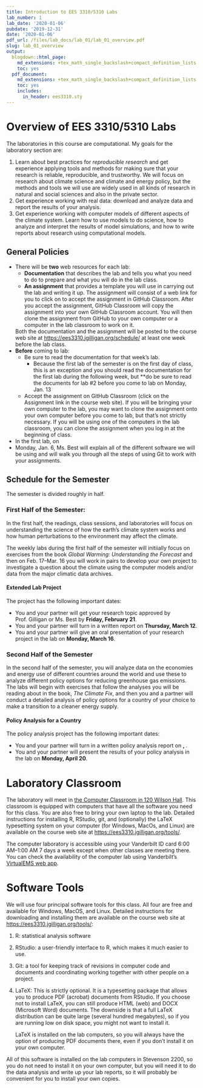 ```yaml
---
title: Introduction to EES 3310/5310 Labs
lab_number: 1
lab_date: '2020-01-06'
pubdate: '2019-12-31'
date: '2020-01-06'
pdf_url: /files/lab_docs/lab_01/lab_01_overview.pdf
slug: lab_01_overview
output:
  blogdown::html_page:
    md_extensions: +tex_math_single_backslash+compact_definition_lists
    toc: yes
  pdf_document:
    md_extensions: +tex_math_single_backslash+compact_definition_lists
    toc: yes
    includes:
      in_header: ees3310.sty
---
```

# Overview of EES 3310/5310 Labs

The laboratories in this course are computational. My goals for the laboratory section are:

1. Learn about best practices for _reproducible research_ and get experience
   applying tools and methods for making  sure that your research is reliable,
   reproducible, and trustworthy.  We will focus on research about climate
   science and climate and energy policy, but the methods and tools we will use
   are widely used in all kinds of research in natural and social sciences and
   also in the private sector.
2. Get experience working with real data: download and analyze data and report
   the results of your analysis.
3. Get experience working with computer models of different aspects of the
   climate system. Learn how to use models to do science, how to analyze and
   interpret the results of model simulations, and how to write reports about
   research using computational models.

## General Policies

* There will be **two** web resources for each lab:
    * **Documentation** that describes the lab and tells you what you need to do
      to prepare and what you will do in the  lab class.
    * **An assignment** that provides a template you will use in carrying out
      the lab and writing it up. The assignment will consist of a web link for
      you to click on to accept the assignment in GitHub Classroom. After you
      accept the assignment, GitHub Classroom will copy the assignment into your
      own GitHub Classroom account.  You will then clone the assignment from
      GitHub to your own computer or a computer in the lab classroom to work on
      it.

    Both the documentation and the assignment will be posted to the course web
    site at  <https://ees3310.jgilligan.org/schedule/> at least one week before
    the lab class.
* **Before** coming to lab:
    * Be sure to read the documentation for that week's lab.
      * Because the first lab of the semester is on the first day of class, this
        is an exception and you should read the documentation  for the first lab
        during the following week, but **do be sure to read the documents for
        lab #2 before you come to lab on
        Monday, Jan. 13
    * Accept the assignment on GitHub Classroom (click on the Assignment link in
      the course web site). If you will be bringing your own computer to the
      lab, you may want to clone the assignment onto your own computer before
      you come to lab, but that's not strictly necessary. If you will be using
      one of the computers in the lab classroom, you can clone the assignment
      when you log in at the beginning of class.
      
* In the first lab, on 
* Monday, Jan. 6, 
  Ms. Best will explain all of the different software we
  will be using and will walk you through all the steps of using Git to work
  with your assignments.
   
## Schedule for the Semester

The semester is divided roughly in half. 

### First Half of the Semester:

In the first half, the readings, class sessions, and laboratories will focus  on
understanding the science of how the earth's climate system works and how human
perturbations to the environment may affect the climate.

The weekly labs during the first half of the semester will initiially focus on
exercises from the book  _Global Warming: Understanding the Forecast_  and then
on 
Feb. 17--Mar. 16 
you will work in pairs to develop your own project to investigate a question 
about the climate using the computer models and/or data from the major climatic 
data archives.

#### Extended Lab Project

The project has the following important dates:

* You and your partner will get your research topic approved by Prof. Gilligan
  or Ms. Best by
  **Friday, February 21**.
* You and your partner will turn in a written report on 
  **Thursday, March 12**.
* You and your partner will give an oral presentation of your research project
  in the lab on 
  **Monday, March 16**.

### Second Half of the Semester

In the second half of the semester, you will analyze data on the economies and
energy use of different countries around the world and use these to analyze
different policy options for reducing greenhouse gas emissions. The labs will
begin with exercises that follow the analyses you will be reading about in the
book, _The Climate Fix_, and then  you and a partner will conduct a detailed
analysis of policy options for a country of your choice to make a transition to
a cleaner energy supply.

#### Policy Analysis for a Country

The policy analysis project has the following important dates:

* You and your partner will turn in a written policy analysis report on 
  **,  **.
* You and your partner will present the results of your policy analysis in the lab on 
  **Monday, April 20**.


# Laboratory Classroom

The laboratory will meet in  [the Computer Classroom in 120 Wilson
Hall](https://as.vanderbilt.edu/vuit/computer_services/facilities/Wilson.php).
This classroom is equipped with computers that have all the software you need
for this class. You are also free to bring your own laptop to the lab. Detailed
instructions for installing R, RStudio, git, and (optionally) the LaTeX
typesetting system on your computer (for Windows, MacOs, and Linux) are
available on the course web site at  <https://ees3310.jgilligan.org/tools/>.

The computer laboratory is accessible using your Vanderbilt ID card 6:00
AM--1:00 AM 7 days a week except when other classes are meeting there.  You can
check the availability of the computer lab using Vanderbilt's  [VirtualEMS web
app](https://emscampus.app.vanderbilt.edu/VirtualEms/LocationDetails.aspx?data=XHoo9AMVGMQbSraiXQjvGUDuKA574KqHNLkvgXI29xak6HZ4Mu3JOk0wo%2fFGuBk+#room-availability).

# Software Tools

We will use four principal software tools for this class. All four are free and
available for Windows, MacOS, and  Linux. Detailed instructions for downloading
and installing them are available on the course web site at
<https://ees3310.jgilligan.org/tools/>:

1. R: statistical analysis software
2. RStudio: a user-friendly interface to R, which makes it much easier to use.
3. Git: a tool for keeping track of revisions in computer code and documents and
   coordinating working together with other people on a project.
4. LaTeX: This is strictly optional. It is a typesetting package that allows you
   to produce PDF (acrobat) documents from RStudio.  If you choose not to
   install LaTeX, you can still produce HTML (web) and DOCX (Microsoft Word)
   documents. The downside is that a full LaTeX distribution can be quite large
   (several hundred megabytes), so if you are running low on disk space, you
   might not want to install it.
   
     LaTeX is installed on the lab computers, so you will always have the option
     of producing PDF documents there, even if you don't install it on your own
     computer.

All of this software is installed on the lab computers in Stevenson 2200, so you
do not need to install it on your own computer, but you will need it to do the
data analysis and write up your lab reports, so it will probably be convenient
for you to install your own copies.

